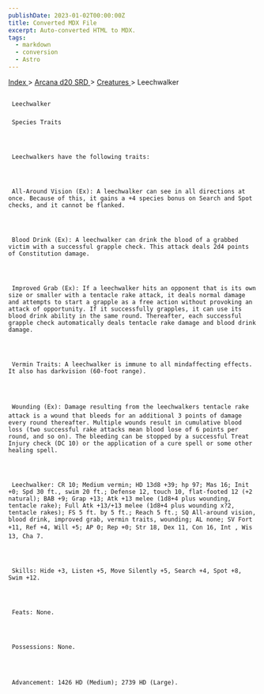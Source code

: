 ```yaml
---
publishDate: 2023-01-02T00:00:00Z
title: Converted MDX File
excerpt: Auto-converted HTML to MDX.
tags:
  - markdown
  - conversion
  - Astro
---
```


[
Index
](-index) >
[
Arcana d20 SRD
](arcana-d20-srd-index) >
[
Creatures
](arcana-d20-srd-creatures-index) > Leechwalker

##

     Leechwalker

###

     Species Traits




     Leechwalkers have the following traits:




     All-Around Vision (Ex): A leechwalker can see in all directions at once. Because of this, it gains a +4 species bonus on Search and Spot checks, and it cannot be flanked.




     Blood Drink (Ex): A leechwalker can drink the blood of a grabbed victim with a successful grapple check. This attack deals 2d4 points of Constitution damage.




     Improved Grab (Ex): If a leechwalker hits an opponent that is its own size or smaller with a tentacle rake attack, it deals normal damage and attempts to start a grapple as a free action without provoking an attack of opportunity. If it successfully grapples, it can use its blood drink ability in the same round. Thereafter, each successful grapple check automatically deals tentacle rake damage and blood drink damage.




     Vermin Traits: A leechwalker is immune to all mindaffecting effects. It also has darkvision (60-foot range).




     Wounding (Ex): Damage resulting from the leechwalkers tentacle rake attack is a wound that bleeds for an additional 3 points of damage every round thereafter. Multiple wounds result in cumulative blood loss (two successful rake attacks mean blood lose of 6 points per round, and so on). The bleeding can be stopped by a successful Treat Injury check (DC 10) or the application of a cure spell or some other healing spell.




     Leechwalker: CR 10; Medium vermin; HD 13d8 +39; hp 97; Mas 16; Init +0; Spd 30 ft., swim 20 ft.; Defense 12, touch 10, flat-footed 12 (+2 natural); BAB +9; Grap +13; Atk +13 melee (1d8+4 plus wounding, tentacle rake); Full Atk +13/+13 melee (1d8+4 plus wounding x?2, tentacle rakes); FS 5 ft. by 5 ft.; Reach 5 ft.; SQ All-around vision, blood drink, improved grab, vermin traits, wounding; AL none; SV Fort +11, Ref +4, Will +5; AP 0; Rep +0; Str 18, Dex 11, Con 16, Int , Wis 13, Cha 7.




     Skills: Hide +3, Listen +5, Move Silently +5, Search +4, Spot +8, Swim +12.




     Feats: None.




     Possessions: None.




     Advancement: 1426 HD (Medium); 2739 HD (Large).
